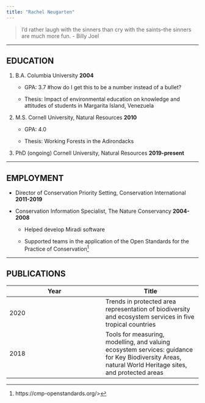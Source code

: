 ```yaml
---
title: "Rachel Neugarten"
---
```



> I'd rather laugh with the sinners than cry with the saints--the sinners are much more fun. - Billy Joel

---------------------------------------------

## EDUCATION

1. B.A. Columbia University **2004**

   + GPA: 3.7  #how do I get this to be a number instead of a bullet?

   + Thesis: Impact of environmental education on knowledge and attitudes of students in Margarita Island, Venezuela

1. M.S. Cornell University, Natural Resources **2010**

   + GPA: 4.0

   + Thesis: Working Forests in the Adirondacks

1. PhD (ongoing) Cornell University, Natural Resources **2019-present**

---------------------------------------------

## EMPLOYMENT

* Director of Conservation Priority Setting, Conservation International **2011-2019**

* Conservation Information Specialist, The Nature Conservancy **2004-2008**

    + Helped develop Miradi software

    + Supported teams in the application of the Open Standards for the Practice of Conservation^[https://cmp-openstandards.org/>]
    
---------------------------------------------

## PUBLICATIONS

Year  | Title
------------- | -------------
2020  | Trends in protected area representation of biodiversity and ecosystem services in five tropical countries
2018  | Tools for measuring, modelling, and valuing ecosystem services: guidance for Key Biodiversity Areas, natural World Heritage sites, and protected areas
